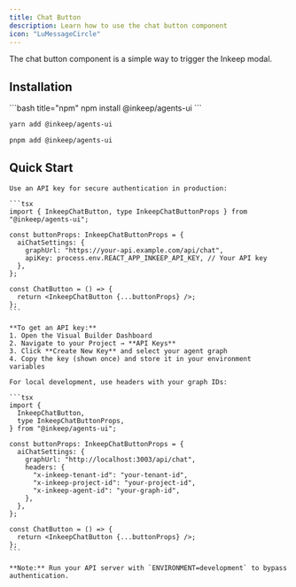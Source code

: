 ```yaml
---
title: Chat Button
description: Learn how to use the chat button component
icon: "LuMessageCircle"
---
```


The chat button component is a simple way to trigger the Inkeep modal.

## Installation

<CodeGroup>
```bash title="npm"
npm install @inkeep/agents-ui
```

```bash title="yarn"
yarn add @inkeep/agents-ui
```

```bash title="pnpm"
pnpm add @inkeep/agents-ui
```

</CodeGroup>

## Quick Start

<Tabs>
  <Tab title="Production">
    
    Use an API key for secure authentication in production:
    
    ```tsx
    import { InkeepChatButton, type InkeepChatButtonProps } from "@inkeep/agents-ui";

    const buttonProps: InkeepChatButtonProps = {
      aiChatSettings: {
        graphUrl: "https://your-api.example.com/api/chat",
        apiKey: process.env.REACT_APP_INKEEP_API_KEY, // Your API key
      },
    };

    const ChatButton = () => {
      return <InkeepChatButton {...buttonProps} />;
    };
    ```

    **To get an API key:**
    1. Open the Visual Builder Dashboard
    2. Navigate to your Project → **API Keys**
    3. Click **Create New Key** and select your agent graph
    4. Copy the key (shown once) and store it in your environment variables

  </Tab>
  
  <Tab title="Development">
    
    For local development, use headers with your graph IDs:
    
    ```tsx
    import {
      InkeepChatButton,
      type InkeepChatButtonProps,
    } from "@inkeep/agents-ui";

    const buttonProps: InkeepChatButtonProps = {
      aiChatSettings: {
        graphUrl: "http://localhost:3003/api/chat",
        headers: {
          "x-inkeep-tenant-id": "your-tenant-id",
          "x-inkeep-project-id": "your-project-id",
          "x-inkeep-agent-id": "your-graph-id",
        },
      },
    };

    const ChatButton = () => {
      return <InkeepChatButton {...buttonProps} />;
    };
    ```

    **Note:** Run your API server with `ENVIRONMENT=development` to bypass authentication.

  </Tab>
</Tabs>
